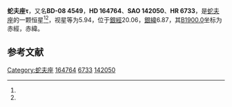 {{Starbox begin
| name = 蛇夫座τ
}}
{{Starbox observe
| epoch = [[J2000.0|J2000.0]]
| constell = [[蛇夫座|蛇夫座]]<ref name=SIMBAD>{{cite web
 | url=http://simbad.u-strasbg.fr/simbad/sim-id?Ident=HR+6733
 | title=Pulsating variable Star
 | publisher=Centre de Données astronomiques de Strasbourg
 | work=SIMBAD
 | accessdate=2012-07-13
 | archive-date=2016-03-17
 | archive-url=https://web.archive.org/web/20160317081127/http://simbad.u-strasbg.fr/simbad/sim-id?Ident=HR+6733
 | dead-url=no
 }}</ref><ref name=DATA>{{cite web
 | url=http://vizier.u-strasbg.fr/viz-bin/VizieR-5?-out.add=.&-source=5050&-corr=PK=HR&-out.max=9999&HR=6733
 | title=VizieR Detailed Page
 | accessdate=2012-07-13
 | archive-date=2016-03-04
 | archive-url=https://web.archive.org/web/20160304201429/http://vizier.u-strasbg.fr/viz-bin/VizieR-5?-out.add=.&-source=5050&-corr=PK=HR&-out.max=9999&HR=6733
 | dead-url=no
 }}</ref>
| 星官 = 
| ra = {{RA|18|3|5}}<ref name=SIMBAD /><ref name=DATA />
| dec = {{DEC|-8|10|49}}<ref name=SIMBAD /><ref name=DATA />
| appmag_v = 5.94<ref name=SIMBAD /><ref name=DATA />
}}
{{Starbox character
| class = F5V<ref name=SIMBAD /><ref name=DATA />
| b-v = <ref name=SIMBAD /><ref name=DATA />
| u-b = <ref name=SIMBAD /><ref name=DATA />
| r-i = <ref name=SIMBAD /><ref name=DATA />
| variable = 
}}
{{Starbox astrometry
| radial_v = 
| prop_mo_ra = -38
| parallax = 0.058
| p_error = 
}}
{{Starbox catalog
| names =BD-08 4549，[[SAO星表|SAO]] 142050，[[HD星表|HD]] 164764，[[HR星表|HR]] 6733}}
{{Starbox reference |Simbad=HR+6733}}
{{Starbox end}}

'''蛇夫座τ'''，又名'''BD-08 4549'''，'''HD 164764'''、'''SAO 142050'''、'''HR 6733'''，是[[蛇夫座|蛇夫座]]的一颗恒星<ref name=SIMBAD /><ref name=DATA />，视星等为5.94，位于[[銀道座標系|銀經]]20.06，[[銀道座標系|銀緯]]6.87，其[[B1900.0|B1900.0]]坐标为赤經{{RA|17|57|38.1}}，赤緯{{DEC|-8|6.87|49}}。

== 参考文献 ==
{{reflist}}

{{star-stub}}

{{蛇夫座恒星}}
[[Category:蛇夫座|Category:蛇夫座]]
[[Category:HD和HDE天體|164764]]
[[Category:HR天體|6733]]
[[Category:SAO天體|142050]]